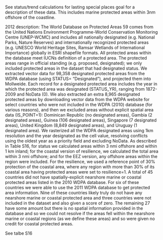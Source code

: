 See status/trend calculations for lasting special places goal for a description of these data.  This includes marine protected areas within 3nm offshore of the coastline.

2012 description:
The World Database on Protected Areas
59 comes from the United Nations Environment
Programme-World Conservation Monitoring Centre
(UNEP-WCMC) and includes all nationally
designated (e.g. National Parks, Nature Reserves) and
internationally recognized protected areas (e.g.
UNESCO World Heritage Sites, Ramsar Wetlands of
International Importance) globally in ESRI shapefile
formats. All protected areas within the database meet
IUCNs definition of a protected area. The protected
areas range in official standing (e.g. proposed,
designated); we only included protected areas in the
dataset that had designated status. We extracted
vector data for 98,358 designated protected areas
from the WDPA database (using STATUS=
"Designated"), and projected them into Mollweide.
Each record for a designated protected area includes
the year in which the protected area was designated
(STATUS_YR), ranging from 1872-2009 and NoData
(0). We also extracted an extra 8,965 designated
protected areas by downloading vector data from the
WDPA website for select countries who were not
included in the WDPA (2010) database (for various
reasons), and then we excluded areas without explicit
spatial area data (IS_POINT=1): Dominican Republic
(no designated areas), Gambia (2 designated areas),
Guinea (106 designated areas), Singapore (7
designated areas), United Kingdom (8,849 designated
areas), and Uruguay (1 designated area).
We rasterized all the WDPA designated areas
using 1km resolution and the year designated as the
cell value, resolving conflicts using the oldest year as
a priority field and excluding NoData. As described in
Table S16, for status we calculated areas within 3 nmi
offshore and within 1 km inland; for the coastal
version of resilience, we calculated the total area
within 3 nmi offshore; and for the EEZ version, any
offshore areas within the region were included. For the resilience, we used a reference point of 30%
protection of the coastal area, where any region with
more than 30% of its coastal area having protected
areas were set to resilience=1. A total of 45 countries
did not have spatially-explicit nearshore marine or
coastal protected areas listed in the 2010 WDPA
database. For six of these countries we were able to
use the 2011 WDPA database to get protected area
information. Nine of these countries likely truly do
not have any nearshore marine or coastal protected
area and three countries were not included in the
dataset and also given a score of zero. The remaining
27 have some amount but there is no spatial
information provided in the database and so we could
not resolve if the areas fell within the nearshore
marine or coastal regions (as we define these areas)
and so were given no credit for coastal protected
areas.

See talbe S16



